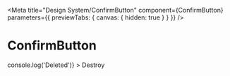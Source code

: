 
<Meta
  title="Design System/ConfirmButton"
  component={ConfirmButton}
  parameters={{ previewTabs: { canvas: { hidden: true } } }}
/>

# ConfirmButton

<Props of={ConfirmButton} />

<Preview>
  <Story name="ConfirmButton">
    <Buttons>
      <ConfirmButton
        variant="secondary"
        modalTitle="Destroy this page"
        modalContent="Are you sure you want to delete this page"
        onSubmit={() => console.log('Deleted')}
      >
        Destroy
      </ConfirmButton>
    </Buttons>
  </Story>
</Preview>

